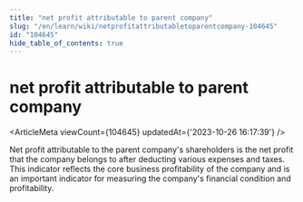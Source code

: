 ```yaml
---
title: "net profit attributable to parent company"
slug: "/en/learn/wiki/netprofitattributabletoparentcompany-104645"
id: "104645"
hide_table_of_contents: true
---
```



<Breadcrumbs current="net profit attributable to parent company" />

# net profit attributable to parent company

<ArticleMeta viewCount={104645} updatedAt={'2023-10-26 16:17:39'} />
<div className='border-solid border-b border-t-0 my-4 border-[var(--ifm-color-gray-300)]' />

Net profit attributable to the parent company's shareholders is the net profit that the company belongs to after deducting various expenses and taxes. This indicator reflects the core business profitability of the company and is an important indicator for measuring the company's financial condition and profitability.
